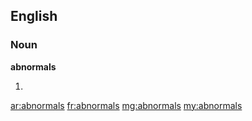 ==English==

===Noun===
'''abnormals'''
# {{plural of|abnormal}}

[[ar:abnormals]]
[[fr:abnormals]]
[[mg:abnormals]]
[[my:abnormals]]